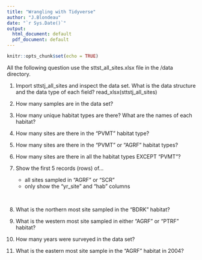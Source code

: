 ```yaml
---
title: "Wrangling with Tidyverse"
author: "J.Blondeau"
date: "`r Sys.Date()`"
output:
  html_document: default
  pdf_document: default
---
```

```r
knitr::opts_chunk$set(echo = TRUE)
```

All the following question use the sttst_all_sites.xlsx file in the /data directory.


1. Import sttstj_all_sites and inspect the data set.  What is the data structure and the data type of each field?
read_xlsx(sttstj_all_sites)

2. How many samples are in the data set?         

3. How many unique habitat types are there?  What are the names of each habitat?

4. How many sites are there in the "PVMT" habitat type?

5. How many sites are there in the "PVMT" or "AGRF" habitat types?

6. How many sites are there in all the habitat types EXCEPT "PVMT"?

7. Show the first 5 records (rows) of...
    - all sites sampled in "AGRF" or "SCR"
    - only show the "yr_site" and "hab" columns
    
<!-- extra line break -->
<br>

8. What is the northern most site sampled in the "BDRK" habitat?

9. What is the western most site sampled in either "AGRF" or "PTRF" habitat?

10. How many years were surveyed in the data set?

11. What is the eastern most site sample in the "AGRF" habitat in 2004?



